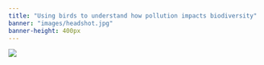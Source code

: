 ```yaml
---
title: "Using birds to understand how pollution impacts biodiversity"
banner: "images/headshot.jpg"
banner-height: 400px
---
```


![](images/ITA_Canopy.jpg)
